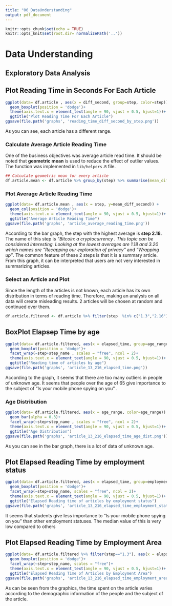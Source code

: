 ```yaml
---
title: "06_DataUnderstanding"
output: pdf_document
---
```



```r
knitr::opts_chunk$set(echo = TRUE)
knitr::opts_knit$set(root.dir= normalizePath('..'))
```


#  Data Understanding

## Exploratory Data Analysis


## Plot Reading Time in Seconds For Each Article
```r
ggplot(data= df.article , aes(x = diff_second, group=step, color=step)) +
  geom_boxplot(position = 'dodge')+
  theme(axis.text.x = element_text(angle = 90, vjust = 0.5, hjust=1))+
  ggtitle("Plot Reading Time For Each Article")
ggsave(file.path('graphs', 'reading_time_diff_second_by_step.png'))
```

As you can see, each article has a different range.

###  Calculate Average Article Reading Time

One of the business objectives was average article read time. It should be noted that **geometric mean** is used to reduce the effect of outlier values.
The function was implemented in `lib/helpers.R` file.

```r
## Calculate geometric mean for every article
df.article.mean <- df.article %>% group_by(step) %>% summarise(mean_diff_second = helper.geo_mean(diff_second))

```




###  Plot Average Article Reading Time

```r
ggplot(data= df.article.mean , aes(x = step, y=mean_diff_second)) +
  geom_col(position = 'dodge')+
  theme(axis.text.x = element_text(angle = 90, vjust = 0.5, hjust=1))+
  ggtitle("Average Article Reading Time")
ggsave(file.path('graphs', 'article_average_reading_time.png'))
```

According to the bar graph, the step with the highest average is **step 2.18**. The name of this step is *"Bitcoin: a cryptocurrency *. This topic can be considered interesting. Looking at the lowest averages are 1.18 and 3.20 which names are *"Recapping our exploration of privacy"* and *"Wrapping up"*. The common feature of these 2 steps is that it is a summary article. From this graph, it can be interpreted that users are not very interested in summarizing articles.


### Select an Article and Plot

Since the length of the articles is not known, each article has its own distribution in terms of reading time. Therefore, making an analysis on all data will create misleading results. 2 articles will be chosen at random and continued over them.



```r
df.article.filtered <- df.article %>% filter(step  %in% c("1.3","2.16"))
```



## BoxPlot Elapsep Time by age

```r
ggplot(data= df.article.filtered, aes(x = elapsed_time, group=age_range, color=age_range)) +
  geom_boxplot(position = 'dodge')+
  facet_wrap(~step+step_name , scales = "free", ncol = 2)+
  theme(axis.text.x = element_text(angle = 90, vjust = 0.5, hjust=1))+
  ggtitle("Reading time of articles by age")
ggsave(file.path('graphs', 'article_13_216_elapsed_time.png'))
```

According to the graph, it seems that there are too many outliers in people of unknown age.
It seems that people over the age of 65 give importance to the subject of "Is your mobile phone spying on you" .


### Age Distribution

```r
ggplot(data= df.article.filtered, aes(x = age_range, color=age_range)) +
  geom_bar(alpha = 0.3)+
  facet_wrap(~step+step_name , scales = "free", ncol = 2)+
  theme(axis.text.x = element_text(angle = 90, vjust = 0.5, hjust=1))+
  ggtitle("Age Distribution")
ggsave(file.path('graphs', 'article_13_216_elapsed_time_age_dist.png'))
```
As you can see in the bar graph, there is a lot of data of unknown age.



## Plot Elapsed Reading Time by employment status
```r
ggplot(data= df.article.filtered, aes(x = elapsed_time, group=employment_status, color=employment_status)) +
  geom_boxplot(position = 'dodge')+
  facet_wrap(~step+step_name, scales = "free", ncol = 2)+
  theme(axis.text.x = element_text(angle = 90, vjust = 0.5, hjust=1))+
  ggtitle("Elapsed Reading time of articles by employment status")
ggsave(file.path('graphs', 'article_13_216_elapsed_time_employment_status.png'))
```


It seems that students give less importance to "Is your mobile phone spying on you" than other employment statuses. The median value of this is very low compared to others


## Plot Elapsed Reading Time by Employment Area
```r
ggplot(data= df.article.filtered %>% filter(step=="1.3"), aes(x = elapsed_time, group=employment_area, color=employment_area)) +
  geom_boxplot(position = 'dodge')+
  facet_wrap(~step+step_name, scales = "free")+
  theme(axis.text.x = element_text(angle = 90, vjust = 0.5, hjust=1))+
  ggtitle("Elapsed Reading Time of Articles by Employment Area")
ggsave(file.path('graphs', 'article_13_216_elapsed_time_employment_area.png'))
```
As can be seen from the graphics, the time spent on the article varies according to the demographic information of the people and the subject of the article.
